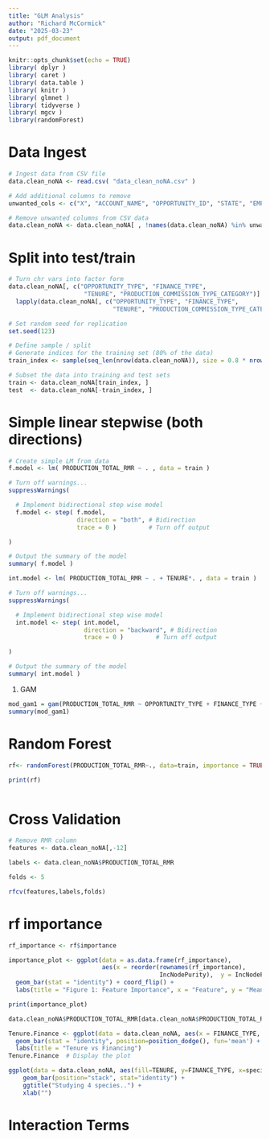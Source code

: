 ```yaml
---
title: "GLM Analysis"
author: "Richard McCormick"
date: "2025-03-23"
output: pdf_document
---
```


```r
knitr::opts_chunk$set(echo = TRUE)
library( dplyr )
library( caret )
library( data.table )
library( knitr )
library( glmnet )
library( tidyverse )
library( mgcv )
library(randomForest)

```

# Data Ingest

```r
# Ingest data from CSV file
data.clean_noNA <- read.csv( "data_clean_noNA.csv" )

# Add additional columns to remove
unwanted_cols <- c("X", "ACCOUNT_NAME", "OPPORTUNITY_ID", "STATE", "EMPLOYEE_ID", "PARENT_OFFICE_ID", "TEAM_LEADER_ID", "PRODUCTION_SERVICE_NUMBER", "PRODUCTION_INSTALL_FEES_COLLECTED", "CLOSED_SALE", "PRODUCTION_EFP" )  

# Remove unwanted columns from CSV data
data.clean_noNA <- data.clean_noNA[ , !names(data.clean_noNA) %in% unwanted_cols]

```


# Split into test/train
```r

# Turn chr vars into factor form
data.clean_noNA[, c("OPPORTUNITY_TYPE", "FINANCE_TYPE", 
                     "TENURE", "PRODUCTION_COMMISSION_TYPE_CATEGORY")] <- 
  lapply(data.clean_noNA[, c("OPPORTUNITY_TYPE", "FINANCE_TYPE", 
                             "TENURE", "PRODUCTION_COMMISSION_TYPE_CATEGORY")], as.factor)

# Set random seed for replication
set.seed(123)

# Define sample / split
# Generate indices for the training set (80% of the data)
train_index <- sample(seq_len(nrow(data.clean_noNA)), size = 0.8 * nrow(data.clean_noNA), replace = FALSE)

# Subset the data into training and test sets
train <- data.clean_noNA[train_index, ]
test  <- data.clean_noNA[-train_index, ]
```


# Simple linear stepwise (both directions)

```r

# Create simple LM from data
f.model <- lm( PRODUCTION_TOTAL_RMR ~ . , data = train )

# Turn off warnings...
suppressWarnings(

  # Implement bidirectional step wise model
  f.model <- step( f.model, 
                   direction = "both", # Bidirection
                   trace = 0 )         # Turn off output

)

# Output the summary of the model
summary( f.model )

```


```r
int.model <- lm( PRODUCTION_TOTAL_RMR ~ . + TENURE*. , data = train )

# Turn off warnings...
suppressWarnings(

  # Implement bidirectional step wise model
  int.model <- step( int.model, 
                     direction = "backward", # Bidirection
                     trace = 0 )         # Turn off output

)

# Output the summary of the model
summary( int.model )
```


#. GAM

```r

mod_gam1 = gam(PRODUCTION_TOTAL_RMR ~ OPPORTUNITY_TYPE + FINANCE_TYPE + TENURE + PRODUCTION_IS_UPGRADE + KIT_PREMIUM_PACKAGE + PRODUCTION_IS_VALID_INSTALL + PRODUCTION_COMMISSION_TYPE_CATEGORY + PRODUCTION_IS_SAME_DAY + PRODUCTION_IS_CHARITY, data = train)
summary(mod_gam1)

```


# Random Forest

```r


rf<- randomForest(PRODUCTION_TOTAL_RMR~., data=train, importance = TRUE)

print(rf)

```
```r




```





# Cross Validation
```r

# Remove RMR column
features <- data.clean_noNA[,-12]

labels <- data.clean_noNA$PRODUCTION_TOTAL_RMR

folds <- 5

rfcv(features,labels,folds)


```
# rf importance

```r

rf_importance <- rf$importance

importance_plot <- ggplot(data = as.data.frame(rf_importance),
                          aes(x = reorder(rownames(rf_importance), 
                                          IncNodePurity),  y = IncNodePurity)) + 
  geom_bar(stat = "identity") + coord_flip() +
  labs(title = "Figure 1: Feature Importance", x = "Feature", y = "Mean Decrease in Gini")

print(importance_plot)

```


```r
data.clean_noNA$PRODUCTION_TOTAL_RMR[data.clean_noNA$PRODUCTION_TOTAL_RMR<0] <- 0

Tenure.Finance <- ggplot(data = data.clean_noNA, aes(x = FINANCE_TYPE, y = PRODUCTION_TOTAL_RMR, fill=TENURE)) +  
  geom_bar(stat = "identity", position=position_dodge(), fun='mean') +   
  labs(title = "Tenure vs Financing")
Tenure.Finance  # Display the plot


```

```r


ggplot(data = data.clean_noNA, aes(fill=TENURE, y=FINANCE_TYPE, x=specie)) + 
    geom_bar(position="stack", stat="identity") +
    ggtitle("Studying 4 species..") +
    xlab("")

```



# Interaction Terms


```r




```